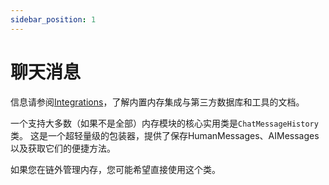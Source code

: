 ```yaml
---
sidebar_position: 1
---
```

# 聊天消息

信息请参阅[Integrations](/docs/integrations/memory/)，了解内置内存集成与第三方数据库和工具的文档。

一个支持大多数（如果不是全部）内存模块的核心实用类是`ChatMessageHistory`类。
这是一个超轻量级的包装器，提供了保存HumanMessages、AIMessages以及获取它们的便捷方法。

如果您在链外管理内存，您可能希望直接使用这个类。


<GetStarted/>
